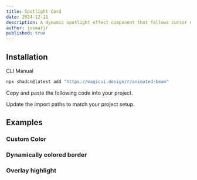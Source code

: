 ```yaml
---
title: Spotlight Card
date: 2024-12-11
description: A dynamic spotlight effect component that follows cursor movement.
author: josmarjr
published: true
---
```


<ComponentCodePreview name="spotlight-card-demo" />

## Installation

<Tabs defaultValue="cli">

<TabsList>
  <TabsTrigger value="cli">CLI</TabsTrigger>
  <TabsTrigger value="manual">Manual</TabsTrigger>
</TabsList>
<TabsContent value="cli">

```bash
npx shadcn@latest add "https://magicui.design/r/animated-beam"
```

</TabsContent>

<TabsContent value="manual">

<Steps>

<Step>Copy and paste the following code into your project.</Step>

<ComponentSource name="spotlight-card" />

<Step>Update the import paths to match your project setup.</Step>

</Steps>

</TabsContent>

</Tabs>

## Examples

### Custom Color
<ComponentCodePreview name="spotlight-custom-color" />

### Dynamically colored border
<ComponentCodePreview name="spotlight-card-border" />

### Overlay highlight
<ComponentCodePreview name="spotlight-card-highlight" />
